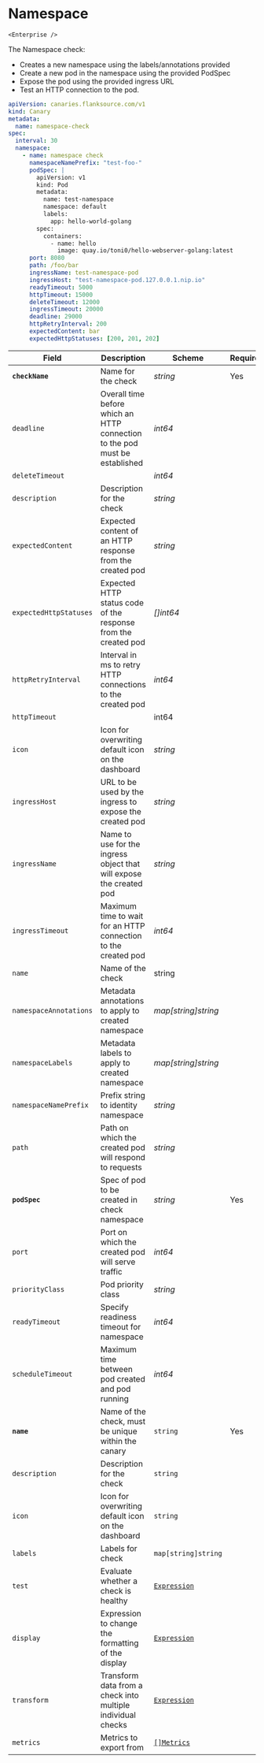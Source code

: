 # <Icon name="namespace" /> Namespace

    <Enterprise />

The Namespace check:

* Creates a new namespace using the labels/annotations provided
* Create a new pod in the namespace using the provided PodSpec
* Expose the pod using the provided ingress URL
* Test an HTTP connection to the pod.

```yaml
apiVersion: canaries.flanksource.com/v1
kind: Canary
metadata:
  name: namespace-check
spec:
  interval: 30
  namespace:
    - name: namespace check
      namespaceNamePrefix: "test-foo-"
      podSpec: |
        apiVersion: v1
        kind: Pod
        metadata:
          name: test-namespace
          namespace: default
          labels:
            app: hello-world-golang
        spec:
          containers:
            - name: hello
              image: quay.io/toni0/hello-webserver-golang:latest
      port: 8080
      path: /foo/bar
      ingressName: test-namespace-pod
      ingressHost: "test-namespace-pod.127.0.0.1.nip.io"
      readyTimeout: 5000
      httpTimeout: 15000
      deleteTimeout: 12000
      ingressTimeout: 20000
      deadline: 29000
      httpRetryInterval: 200
      expectedContent: bar
      expectedHttpStatuses: [200, 201, 202]
```

| Field | Description | Scheme | Required |
| ----- | ----------- | ------ | -------- |
| **`checkName`** | Name for the check | *string* | Yes |
| `deadline` | Overall time before which an HTTP connection to the pod must be established | *int64* |  |
| `deleteTimeout` |  | *int64* |  |
| `description` | Description for the check | *string* |  |
| `expectedContent` | Expected content of an HTTP response from the created pod | *string* |  |
| `expectedHttpStatuses` | Expected HTTP status code of the response from the created pod | *\[\]int64* |  |
| `httpRetryInterval` | Interval in ms to retry HTTP connections to the created pod | *int64* |  |
| `httpTimeout` |  | int64 |  |
| `icon` | Icon for overwriting default icon on the dashboard | *string* |  |
| `ingressHost` | URL to be used by the ingress to expose the created pod | *string* |  |
| `ingressName` | Name to use for the ingress object that will expose the created pod | *string* |  |
| `ingressTimeout` | Maximum time to wait for an HTTP connection to the created pod | *int64* |  |
| `name` | Name of the check | string |  |
| `namespaceAnnotations` | Metadata annotations to apply to created namespace | *map[string]string* |  |
| `namespaceLabels` | Metadata labels to apply to created namespace | *map[string]string* |  |
| `namespaceNamePrefix` | Prefix string to identity namespace | *string* |  |
| `path` | Path on which the created pod will respond to requests | *string* |  |
| **`podSpec`** | Spec of pod to be created in check namespace | *string* | Yes |
|`port` | Port on which the created pod will serve traffic | *int64* |  |
| `priorityClass` | Pod priority class | *string* |  |
| `readyTimeout` | Specify readiness timeout for namespace | *int64* |  |
| `scheduleTimeout` | Maximum time between pod created and pod running | *int64* |  |
| **`name`**    | Name of the check, must be unique within the canary         | `string`                                     | Yes      |
| `description` | Description for the check                                   | `string`                                     |          |
| `icon`        | Icon for overwriting default icon on the dashboard          | `string`                                     |          |
| `labels`      | Labels for check                                            | `map[string]string`                          |          |
| `test`        | Evaluate whether a check is healthy                         | [`Expression`](../concepts/health-evaluation)  |          |
| `display`     | Expression to change the formatting of the display          | [`Expression`](../concepts/display-formatting) |          |
| `transform`   | Transform data from a check into multiple individual checks | [`Expression`](../concepts/transforms)          |          |
| `metrics`     | Metrics to export from                                      | [`[]Metrics`](../concepts/metrics-exporter)    |          |
